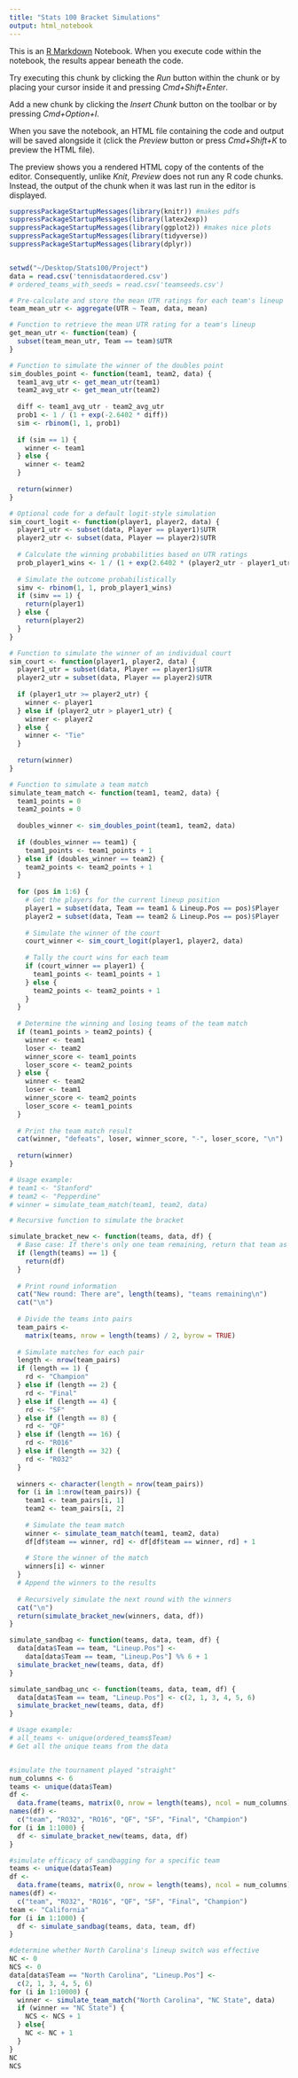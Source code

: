 ```yaml
---
title: "Stats 100 Bracket Simulations"
output: html_notebook
---
```


This is an [R Markdown](http://rmarkdown.rstudio.com) Notebook. When you execute code within the notebook, the results appear beneath the code. 

Try executing this chunk by clicking the *Run* button within the chunk or by placing your cursor inside it and pressing *Cmd+Shift+Enter*. 

Add a new chunk by clicking the *Insert Chunk* button on the toolbar or by pressing *Cmd+Option+I*.

When you save the notebook, an HTML file containing the code and output will be saved alongside it (click the *Preview* button or press *Cmd+Shift+K* to preview the HTML file). 

The preview shows you a rendered HTML copy of the contents of the editor. Consequently, unlike *Knit*, *Preview* does not run any R code chunks. Instead, the output of the chunk when it was last run in the editor is displayed.

```r
suppressPackageStartupMessages(library(knitr)) #makes pdfs
suppressPackageStartupMessages(library(latex2exp))
suppressPackageStartupMessages(library(ggplot2)) #makes nice plots
suppressPackageStartupMessages(library(tidyverse))
suppressPackageStartupMessages(library(dplyr))


setwd("~/Desktop/Stats100/Project")
data = read.csv('tennisdataordered.csv')
# ordered_teams_with_seeds = read.csv('teamseeds.csv')
```

```r
# Pre-calculate and store the mean UTR ratings for each team's lineup
team_mean_utr <- aggregate(UTR ~ Team, data, mean)

# Function to retrieve the mean UTR rating for a team's lineup
get_mean_utr <- function(team) {
  subset(team_mean_utr, Team == team)$UTR
} 
```

```r
# Function to simulate the winner of the doubles point
sim_doubles_point <- function(team1, team2, data) {
  team1_avg_utr <- get_mean_utr(team1)
  team2_avg_utr <- get_mean_utr(team2)
  
  diff <- team1_avg_utr - team2_avg_utr
  prob1 <- 1 / (1 + exp(-2.6402 * diff))
  sim <- rbinom(1, 1, prob1)
  
  if (sim == 1) {
    winner <- team1
  } else {
    winner <- team2
  }
  
  return(winner)
}
```


```r
# Optional code for a default logit-style simulation 
sim_court_logit <- function(player1, player2, data) {
  player1_utr <- subset(data, Player == player1)$UTR
  player2_utr <- subset(data, Player == player2)$UTR
  
  # Calculate the winning probabilities based on UTR ratings
  prob_player1_wins <- 1 / (1 + exp(2.6402 * (player2_utr - player1_utr)))
  
  # Simulate the outcome probabilistically
  simv <- rbinom(1, 1, prob_player1_wins)
  if (simv == 1) {
    return(player1)
  } else {
    return(player2)
  }
}

# Function to simulate the winner of an individual court
sim_court <- function(player1, player2, data) {
  player1_utr = subset(data, Player == player1)$UTR
  player2_utr = subset(data, Player == player2)$UTR
  
  if (player1_utr >= player2_utr) {
    winner <- player1
  } else if (player2_utr > player1_utr) {
    winner <- player2
  } else {
    winner <- "Tie"
  }
  
  return(winner)
}
```

```r
# Function to simulate a team match
simulate_team_match <- function(team1, team2, data) {
  team1_points = 0
  team2_points = 0
  
  doubles_winner <- sim_doubles_point(team1, team2, data)
  
  if (doubles_winner == team1) {
    team1_points <- team1_points + 1
  } else if (doubles_winner == team2) {
    team2_points <- team2_points + 1
  }
  
  for (pos in 1:6) {
    # Get the players for the current lineup position
    player1 = subset(data, Team == team1 & Lineup.Pos == pos)$Player
    player2 = subset(data, Team == team2 & Lineup.Pos == pos)$Player
    
    # Simulate the winner of the court
    court_winner <- sim_court_logit(player1, player2, data)
    
    # Tally the court wins for each team
    if (court_winner == player1) {
      team1_points <- team1_points + 1
    } else {
      team2_points <- team2_points + 1
    }
  }
  
  # Determine the winning and losing teams of the team match
  if (team1_points > team2_points) {
    winner <- team1
    loser <- team2
    winner_score <- team1_points
    loser_score <- team2_points
  } else {
    winner <- team2
    loser <- team1
    winner_score <- team2_points
    loser_score <- team1_points
  }
  
  # Print the team match result
  cat(winner, "defeats", loser, winner_score, "-", loser_score, "\n")
  
  return(winner)
}

# Usage example:
# team1 <- "Stanford"
# team2 <- "Pepperdine"
# winner = simulate_team_match(team1, team2, data)
```

```r
# Recursive function to simulate the bracket

simulate_bracket_new <- function(teams, data, df) {
  # Base case: If there's only one team remaining, return that team as the winner
  if (length(teams) == 1) {
    return(df)
  }
  
  # Print round information
  cat("New round: There are", length(teams), "teams remaining\n")
  cat("\n")
  
  # Divide the teams into pairs
  team_pairs <-
    matrix(teams, nrow = length(teams) / 2, byrow = TRUE)
  
  # Simulate matches for each pair
  length <- nrow(team_pairs)
  if (length == 1) {
    rd <- "Champion"
  } else if (length == 2) {
    rd <- "Final"
  } else if (length == 4) {
    rd <- "SF"
  } else if (length == 8) {
    rd <- "QF"
  } else if (length == 16) {
    rd <- "RO16"
  } else if (length == 32) {
    rd <- "RO32"
  }
  
  winners <- character(length = nrow(team_pairs))
  for (i in 1:nrow(team_pairs)) {
    team1 <- team_pairs[i, 1]
    team2 <- team_pairs[i, 2]
    
    # Simulate the team match
    winner <- simulate_team_match(team1, team2, data)
    df[df$team == winner, rd] <- df[df$team == winner, rd] + 1
    
    # Store the winner of the match
    winners[i] <- winner
  }
  # Append the winners to the results
  
  # Recursively simulate the next round with the winners
  cat("\n")
  return(simulate_bracket_new(winners, data, df))
}

simulate_sandbag <- function(teams, data, team, df) {
  data[data$Team == team, "Lineup.Pos"] <-
    data[data$Team == team, "Lineup.Pos"] %% 6 + 1
  simulate_bracket_new(teams, data, df)
}

simulate_sandbag_unc <- function(teams, data, team, df) {
  data[data$Team == team, "Lineup.Pos"] <- c(2, 1, 3, 4, 5, 6)
  simulate_bracket_new(teams, data, df)
}
```

```r
# Usage example:
# all_teams <- unique(ordered_teams$Team)
# Get all the unique teams from the data


#simulate the tournament played "straight"
num_columns <- 6
teams <- unique(data$Team)
df <-
  data.frame(teams, matrix(0, nrow = length(teams), ncol = num_columns))
names(df) <-
  c("team", "RO32", "RO16", "QF", "SF", "Final", "Champion")
for (i in 1:1000) {
  df <- simulate_bracket_new(teams, data, df)
}

#simulate efficacy of sandbagging for a specific team
teams <- unique(data$Team)
df <-
  data.frame(teams, matrix(0, nrow = length(teams), ncol = num_columns))
names(df) <-
  c("team", "RO32", "RO16", "QF", "SF", "Final", "Champion")
team <- "California"
for (i in 1:1000) {
  df <- simulate_sandbag(teams, data, team, df)
}

#determine whether North Carolina's lineup switch was effective
NC <- 0
NCS <- 0
data[data$Team == "North Carolina", "Lineup.Pos"] <-
  c(2, 1, 3, 4, 5, 6)
for (i in 1:10000) {
  winner <- simulate_team_match("North Carolina", "NC State", data)
  if (winner == "NC State") {
    NCS <- NCS + 1
  } else{
    NC <- NC + 1
  }
}
NC
NCS

```